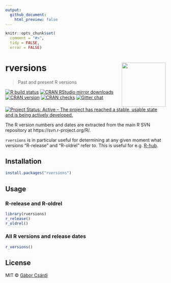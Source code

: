 ```yaml
---
output:
  github_document:
    html_preview: false
---
```


<!-- README.md is generated from README.Rmd. Please edit that file -->

```r
knitr::opts_chunk$set(
  comment = "#>",
  tidy = FALSE,
  error = FALSE)
```

# rversions <a href='https://r-hub.github.io/rversions/'><img src='man/figures/logo.png' align="right" height="138.5" /></a>

> Past and present R versions

<!-- badges: start -->
[![R build status](https://github.com/r-hub/rversions/workflows/R-CMD-check/badge.svg)](https://github.com/r-hub/rversions/actions)
[![CRAN RStudio mirror downloads](https://cranlogs.r-pkg.org/badges/rversions)](https://r-pkg.org/pkg/rversions)
[![CRAN version](https://www.r-pkg.org/badges/version/rversions)](https://r-pkg.org/pkg/rversions)
[![CRAN checks](https://cranchecks.info/badges/summary/rversions)](https://cran.r-project.org/web/checks/check_results_rversions.html)
[![Gitter chat](https://badges.gitter.im/gitterHQ/gitter.png)](https://gitter.im/r-hub/community)
[![Project Status: Active – The project has reached a stable, usable state and is being actively developed.](https://www.repostatus.org/badges/latest/active.svg)](https://www.repostatus.org/#active)
<!-- badges: end -->

The R version numbers and dates are extracted from the
main R SVN repository at https://svn.r-project.org/R/.

`rversions` is in particular useful for determining at any given moment what versions "R-release" and "R-oldrel" refer to. This is useful for e.g. [R-hub](https://docs.r-hub.io/).

## Installation

```r
install.packages("rversions")
```

## Usage

### R-release and R-oldrel

```r
library(rversions)
r_release()
r_oldrel()
```

### All R versions and release dates

```r
r_versions()
```


## License

MIT © [Gábor Csárdi](https://github.com/gaborcsardi)

